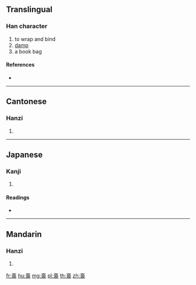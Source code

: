 {{character info/new}}
==Translingual==

===Han character===
{{Han char|rn=145|rad=衣|as=07|sn=13|four=00732|canj=YRAV}}

# to wrap and bind
# [[damp]]
# a book bag

====References====
* {{Han ref|kx=1117.270|dkj=34317|dj=1583.200|hdz=53091.070|uh=88DB|ud=35035|bh=DFF6|bd=57334}}

----

==Cantonese==

===Hanzi===
{{yue-hanzi|jyut=|y=yap1}}

# {{defn|lang=yue|sort=衣07}}

----

==Japanese==

===Kanji===
{{ja-kanji|grade=|rs=衣07}}

# {{defn|lang=ja|sort=衣07}}

====Readings====
* {{ja-readings|on=[[おう]] (ō), [[よう]] (yō)|kun=[[ふくろ]] (fukuro)|nanori=}}

----

==Mandarin==

===Hanzi===
{{cmn-hanzi|pin=[[yì]] ([[yi4]])|wg=i<sup>4</sup>}}

# {{defn|lang=cmn|sort=衣07}}

[[fr:裛]]
[[hu:裛]]
[[mg:裛]]
[[pl:裛]]
[[th:裛]]
[[zh:裛]]